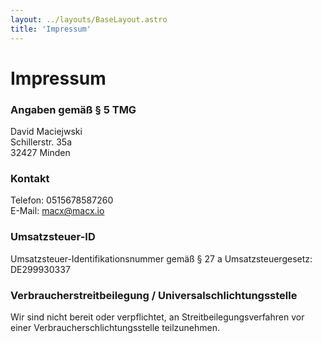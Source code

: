 ```yaml
---
layout: ../layouts/BaseLayout.astro
title: 'Impressum'
---
```


# Impressum

### Angaben gemäß § 5 TMG

David Maciejwski\
Schillerstr. 35a\
32427 Minden

### Kontakt

Telefon: 0515678587260\
E-Mail: macx@macx.io

### Umsatzsteuer-ID

Umsatzsteuer-Identifikationsnummer gemäß § 27 a Umsatzsteuergesetz:\
DE299930337

### Verbraucher­streit­beilegung / Universal­schlichtungs­stelle

Wir sind nicht bereit oder verpflichtet, an Streitbeilegungsverfahren vor einer Verbraucherschlichtungsstelle teilzunehmen.
